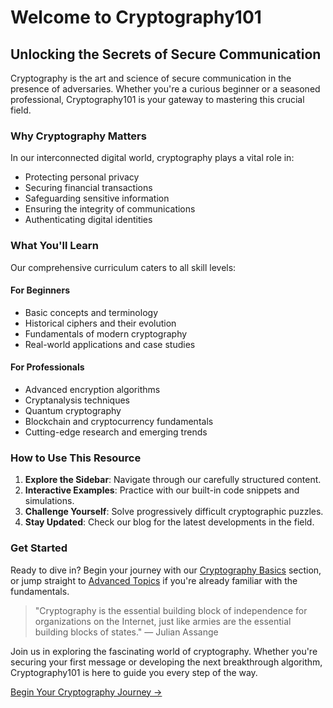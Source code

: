 # Welcome to Cryptography101

## Unlocking the Secrets of Secure Communication

Cryptography is the art and science of secure communication in the presence of adversaries. Whether you're a curious beginner or a seasoned professional, Cryptography101 is your gateway to mastering this crucial field.

### Why Cryptography Matters

In our interconnected digital world, cryptography plays a vital role in:

- Protecting personal privacy
- Securing financial transactions
- Safeguarding sensitive information
- Ensuring the integrity of communications
- Authenticating digital identities

### What You'll Learn

Our comprehensive curriculum caters to all skill levels:

#### For Beginners
- Basic concepts and terminology
- Historical ciphers and their evolution
- Fundamentals of modern cryptography
- Real-world applications and case studies

#### For Professionals
- Advanced encryption algorithms
- Cryptanalysis techniques
- Quantum cryptography
- Blockchain and cryptocurrency fundamentals
- Cutting-edge research and emerging trends

### How to Use This Resource

1. **Explore the Sidebar**: Navigate through our carefully structured content.
2. **Interactive Examples**: Practice with our built-in code snippets and simulations.
3. **Challenge Yourself**: Solve progressively difficult cryptographic puzzles.
4. **Stay Updated**: Check our blog for the latest developments in the field.

### Get Started

Ready to dive in? Begin your journey with our [Cryptography Basics](/basics) section, or jump straight to [Advanced Topics](/advanced) if you're already familiar with the fundamentals.

> "Cryptography is the essential building block of independence for organizations on the Internet, just like armies are the essential building blocks of states." — Julian Assange

Join us in exploring the fascinating world of cryptography. Whether you're securing your first message or developing the next breakthrough algorithm, Cryptography101 is here to guide you every step of the way.

[Begin Your Cryptography Journey →](/basics)

